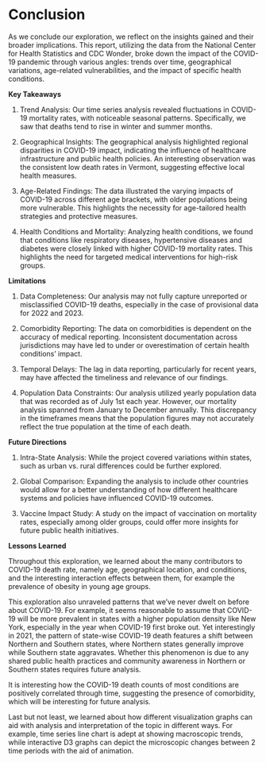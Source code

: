 # Conclusion

As we conclude our exploration, we reflect on the insights gained and their broader implications. This report, utilizing the data from the National Center for Health Statistics and CDC Wonder, broke down the impact of the COVID-19 pandemic through various angles: trends over time, geographical variations, age-related vulnerabilities, and the impact of specific health conditions.

**Key Takeaways**

1.  Trend Analysis: Our time series analysis revealed fluctuations in COVID-19 mortality rates, with noticeable seasonal patterns. Specifically, we saw that deaths tend to rise in winter and summer months.

2.  Geographical Insights: The geographical analysis highlighted regional disparities in COVID-19 impact, indicating the influence of healthcare infrastructure and public health policies. An interesting observation was the consistent low death rates in Vermont, suggesting effective local health measures.

3.  Age-Related Findings: The data illustrated the varying impacts of COVID-19 across different age brackets, with older populations being more vulnerable. This highlights the necessity for age-tailored health strategies and protective measures.

4.  Health Conditions and Mortality: Analyzing health conditions, we found that conditions like respiratory diseases, hypertensive diseases and diabetes were closely linked with higher COVID-19 mortality rates. This highlights the need for targeted medical interventions for high-risk groups.

**Limitations**

1.  Data Completeness: Our analysis may not fully capture unreported or misclassified COVID-19 deaths, especially in the case of provisional data for 2022 and 2023.

2.  Comorbidity Reporting: The data on comorbidities is dependent on the accuracy of medical reporting. Inconsistent documentation across jurisdictions may have led to under or overestimation of certain health conditions' impact.

3.  Temporal Delays: The lag in data reporting, particularly for recent years, may have affected the timeliness and relevance of our findings.

4.  Population Data Constraints: Our analysis utilized yearly population data that was recorded as of July 1st each year. However, our mortality analysis spanned from January to December annually. This discrepancy in the timeframes means that the population figures may not accurately reflect the true population at the time of each death.

**Future Directions**

1.  Intra-State Analysis: While the project covered variations within states, such as urban vs. rural differences could be further explored.

2.  Global Comparison: Expanding the analysis to include other countries would allow for a better understanding of how different healthcare systems and policies have influenced COVID-19 outcomes.

3.  Vaccine Impact Study: A study on the impact of vaccination on mortality rates, especially among older groups, could offer more insights for future public health initiatives.

**Lessons Learned**

Throughout this exploration, we learned about the many contributors to COVID-19 death rate, namely age, geographical location, and conditions, and the interesting interaction effects between them, for example the prevalence of obesity in young age groups.

This exploration also unraveled patterns that we've never dwelt on before about COVID-19. For example, it seems reasonable to assume that COVID-19 will be more prevalent in states with a higher population density like New York, especially in the year when COVID-19 first broke out. Yet interestingly in 2021, the pattern of state-wise COVID-19 death features a shift between Northern and Southern states, where Northern states generally improve while Southern state aggravates. Whether this phenomenon is due to any shared public health practices and community awareness in Northern or Southern states requires future analysis.

It is interesting how the COVID-19 death counts of most conditions are positively correlated through time, suggesting the presence of comorbidity, which will be interesting for future analysis.

Last but not least, we learned about how different visualization graphs can aid with analysis and interpretation of the topic in different ways. For example, time series line chart is adept at showing macroscopic trends, while interactive D3 graphs can depict the microscopic changes between 2 time periods with the aid of animation.
